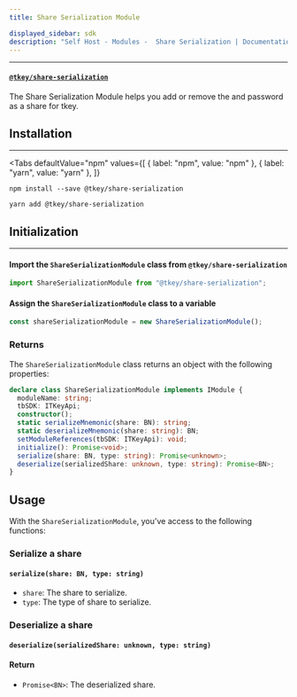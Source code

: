 ```yaml
---
title: Share Serialization Module

displayed_sidebar: sdk
description: "Self Host - Modules -  Share Serialization | Documentation - Web3Auth"
---
```



---

#### [`@tkey/share-serialization`](https://npmjs.com/package/@tkey/share-serialization)

The Share Serialization Module helps you add or remove the and password as a share for tkey.

## Installation

---

<Tabs
  defaultValue="npm"
  values={[
    { label: "npm", value: "npm" },
    { label: "yarn", value: "yarn" },
  ]}
>

<TabItem value="npm">

```shell
npm install --save @tkey/share-serialization
```

</TabItem>

<TabItem value="yarn">

```shell
yarn add @tkey/share-serialization
```

</TabItem>

</Tabs>

## Initialization

---

#### Import the `ShareSerializationModule` class from `@tkey/share-serialization`

```javascript
import ShareSerializationModule from "@tkey/share-serialization";
```

#### Assign the `ShareSerializationModule` class to a variable

```javascript
const shareSerializationModule = new ShareSerializationModule();
```

### Returns

The `ShareSerializationModule` class returns an object with the following properties:

```ts
declare class ShareSerializationModule implements IModule {
  moduleName: string;
  tbSDK: ITKeyApi;
  constructor();
  static serializeMnemonic(share: BN): string;
  static deserializeMnemonic(share: string): BN;
  setModuleReferences(tbSDK: ITKeyApi): void;
  initialize(): Promise<void>;
  serialize(share: BN, type: string): Promise<unknown>;
  deserialize(serializedShare: unknown, type: string): Promise<BN>;
}
```

## Usage

With the `ShareSerializationModule`, you've access to the following functions:

### Serialize a share

#### `serialize(share: BN, type: string)`

- `share`: The share to serialize.
- `type`: The type of share to serialize.

### Deserialize a share

#### `deserialize(serializedShare: unknown, type: string)`

#### Return

- `Promise<BN>`: The deserialized share.
